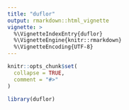 ```yaml
---
title: "duflor"
output: rmarkdown::html_vignette
vignette: >
  %\VignetteIndexEntry{duflor}
  %\VignetteEngine{knitr::rmarkdown}
  %\VignetteEncoding{UTF-8}
---
```


```r
knitr::opts_chunk$set(
  collapse = TRUE,
  comment = "#>"
)
```

```r
library(duflor)
```
